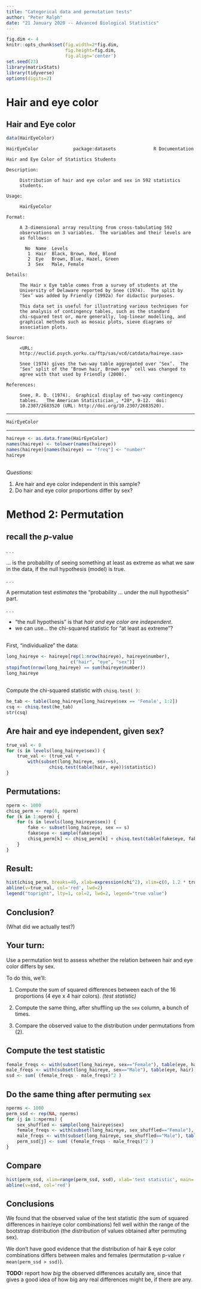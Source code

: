 ```yaml
---
title: "Categorical data and permutation tests"
author: "Peter Ralph"
date: "21 January 2020 -- Advanced Biological Statistics"
---
```


```r
fig.dim <- 4
knitr::opts_chunk$set(fig.width=2*fig.dim,
                      fig.height=fig.dim,
                      fig.align='center')
set.seed(23)
library(matrixStats)
library(tidyverse)
options(digits=2)
```

# Hair and eye color

## Hair and Eye color

```r
data(HairEyeColor)
```
```
HairEyeColor             package:datasets              R Documentation

Hair and Eye Color of Statistics Students

Description:

     Distribution of hair and eye color and sex in 592 statistics
     students.

Usage:

     HairEyeColor
     
Format:

     A 3-dimensional array resulting from cross-tabulating 592
     observations on 3 variables.  The variables and their levels are
     as follows:

       No  Name  Levels                    
        1  Hair  Black, Brown, Red, Blond  
        2  Eye   Brown, Blue, Hazel, Green 
        3  Sex   Male, Female              
      
Details:

     The Hair x Eye table comes from a survey of students at the
     University of Delaware reported by Snee (1974).  The split by
     ‘Sex’ was added by Friendly (1992a) for didactic purposes.

     This data set is useful for illustrating various techniques for
     the analysis of contingency tables, such as the standard
     chi-squared test or, more generally, log-linear modelling, and
     graphical methods such as mosaic plots, sieve diagrams or
     association plots.

Source:

     <URL:
     http://euclid.psych.yorku.ca/ftp/sas/vcd/catdata/haireye.sas>

     Snee (1974) gives the two-way table aggregated over ‘Sex’.  The
     ‘Sex’ split of the ‘Brown hair, Brown eye’ cell was changed to
     agree with that used by Friendly (2000).

References:

     Snee, R. D. (1974).  Graphical display of two-way contingency
     tables.  _The American Statistician_, *28*, 9-12.  doi:
     10.2307/2683520 (URL: http://doi.org/10.2307/2683520).

```

----------------

```r
HairEyeColor
```

---------------

```r
haireye <- as.data.frame(HairEyeColor)
names(haireye) <- tolower(names(haireye))
names(haireye)[names(haireye) == "freq"] <- "number"
haireye
```

## 

*Questions:* 

1. Are hair and eye color independent in this sample?
2. Do hair and eye color proportions differ by sex?



# Method 2: Permutation

## recall the $p$-value

. . .

... is the probability of seeing something at least as extreme as what we saw in the data,
if the null hypothesis (model) is true.

. . .

A permutation test *estimates* the "probability ... under the null hypothesis" part.

. . .

- "the null hypothesis" is that *hair and eye color are independent*.
- we can use... the chi-squared statistic for "at least as extreme"?

##

First, "individualize" the data:
```r
long_haireye <- haireye[rep(1:nrow(haireye), haireye$number), 
                        c("hair", "eye", "sex")]
stopifnot(nrow(long_haireye) == sum(haireye$number))
long_haireye
```

##

Compute the chi-squared statistic with `chisq.test( )`:
```r
he_tab <- table(long_haireye[long_haireye$sex == 'Female', 1:2])
csq <- chisq.test(he_tab)
str(csq)
```

##  Are hair and eye independent, given sex?

```r
true_val <- 0
for (s in levels(long_haireye$sex)) {
    true_val <- (true_val + 
        with(subset(long_haireye, sex==s), 
                chisq.test(table(hair, eye))$statistic))
}
```

## Permutations:

```r
nperm <- 1000
chisq_perm <- rep(0, nperm)
for (k in 1:nperm) {
    for (s in levels(long_haireye$sex)) {
        fake <- subset(long_haireye, sex == s)
        fake$eye <- sample(fake$eye)
        chisq_perm[k] <- chisq_perm[k] + chisq.test(table(fake$eye, fake$hair))$statistic
    }
}
```

## Result:

```r
hist(chisq_perm, breaks=40, xlab=expression(chi^2), xlim=c(0, 1.2 * true_val), main='bootstrap distribution of chi-squared value')
abline(v=true_val, col='red', lwd=2)
legend("topright", lty=1, col=2, lwd=2, legend="true value")
```

## Conclusion?

(What did we actually test?)


## Your turn:

Use a permutation test to assess
whether the relation between hair and eye color differs by sex.

To do this, we'll:

1. Compute the sum of squared differences
   between each of the 16 proportions (4 eye x 4 hair colors).
   *(test statistic)*
   
2. Compute the same thing, after shuffling up the `sex` column, a bunch of times.

3. Compare the observed value to the distribution under permutations from (2).

## Compute the test statistic

```r
female_freqs <- with(subset(long_haireye, sex=="Female"), table(eye, hair)) / sum(long_haireye$sex == "Female")
male_freqs <- with(subset(long_haireye, sex=="Male"), table(eye, hair)) / sum(long_haireye$sex == "Male")
ssd <- sum( (female_freqs - male_freqs)^2 )
```

## Do the same thing after permuting `sex`

```r
nperms <- 1000
perm_ssd <- rep(NA, nperms)
for (j in 1:nperms) {
    sex_shuffled <- sample(long_haireye$sex)
    female_freqs <- with(subset(long_haireye, sex_shuffled=="Female"), table(eye, hair)) / sum(long_haireye$sex == "Female")
    male_freqs <- with(subset(long_haireye, sex_shuffled=="Male"), table(eye, hair)) / sum(long_haireye$sex == "Male")
    perm_ssd[j] <- sum( (female_freqs - male_freqs)^2 )
}
```

## Compare

```r
hist(perm_ssd, xlim=range(perm_ssd, ssd), xlab='test statistic', main='distribution under permutations')
abline(v=ssd, col='red')
```

## Conclusions

We found that the observed value of the test statistic
(the sum of squared differences in hair/eye color combinations)
fell well within the range of the bootstrap distribution
(the distribution of values obtained after permuting sex).

We don't have good evidence that the distribution of hair & eye color combinations
differs between males and females (permutation p-value `r mean(perm_ssd > ssd)`).

**TODO:** report how *big* the observed differences acutally are, since that gives
a good idea of how big any real differences might be, if there are any.
